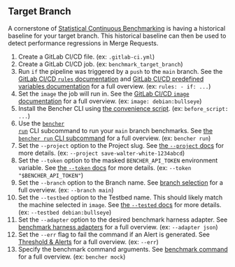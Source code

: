 
## Target Branch

A cornerstone of [Statistical Continuous Benchmarking][statistical continuous benchmarking]
is having a historical baseline for your target branch.
This historical baseline can then be used to detect performance regressions in Merge Requests.

<TargetBranchCode />

1. Create a GitLab CI/CD file.
   (ex: `.gitlab-ci.yml`)
2. Create a GitLab CI/CD job.
   (ex: `benchmark_target_branch`)
3. Run `if` the pipeline was triggered by a `push` to the `main` branch.
   See the [GitLab CI/CD `rules` documentation][gitlab ci cd rules]
   and [GitLab CI/CD predefined variables documentation][gitlab ci cd redefined variables] for a full overview.
   (ex: `rules: - if: ...`)
4. Set the `image` the job will run in.
   See the [GitLab CI/CD `image` documentation][gitlab ci cd image]
   for a full overview.
   (ex: `image: debian:bullseye`)
5. Install the Bencher CLI using [the convenience script][install bencher cli].
   (ex: `before_script: ...`)
6. Use the <code><a href="/docs/explanation/bencher-run/">bencher run</a></code> CLI subcommand
   to run your `main` branch benchmarks.
   See [the `bencher run` CLI subcommand][bencher run] for a full overview.
   (ex: `bencher run`)
7. Set the `--project` option to the Project slug.
   See [the `--project` docs][project option] for more details.
   (ex: `--project save-walter-white-1234abcd`)
8. Set the `--token` option to the masked `BENCHER_API_TOKEN` environment variable.
   See [the `--token` docs][token option] for more details.
   (ex: `--token "$BENCHER_API_TOKEN"`)
9.  Set the `--branch` option to the Branch name.
    See [branch selection][branch selection branch] for a full overview.
    (ex: `--branch main`)
10. Set the `--testbed` option to the Testbed name.
    This should likely match the machine selected in `image`.
    See [the `--tested` docs][testbed option] for more details.
    (ex: `--testbed debian:bullseye`)
11. Set the `--adapter` option to the desired benchmark harness adapter.
    See [benchmark harness adapters][adapters] for a full overview.
    (ex: `--adapter json`)
12. Set the `--err` flag to fail the command if an Alert is generated.
    See [Threshold & Alerts][alerts] for a full overview.
    (ex: `--err`)
13. Specify the benchmark command arguments.
    See [benchmark command][command argument] for a full overview.
    (ex: `bencher mock`)

[gitlab ci cd rules]: https://docs.gitlab.com/ee/ci/jobs/job_control.html#common-if-clauses-for-rules
[gitlab ci cd redefined variables]: https://docs.gitlab.com/ee/ci/variables/predefined_variables.html
[gitlab ci cd image]: https://docs.gitlab.com/ee/ci/yaml/index.html#image

[statistical continuous benchmarking]: /docs/how-to/track-benchmarks/#statistical-continuous-benchmarking
[install bencher cli]: /docs/how-to/install-cli/#install-cli-with-script
[bencher run]: /docs/explanation/bencher-run/
[project option]: /docs/explanation/bencher-run/#--project-project
[token option]: /docs/explanation/bencher-run/#--token-token
[branch selection branch]: /docs/explanation/branch-selection/#--branch-branch
[testbed option]: /docs/explanation/bencher-run/#--testbed-testbed
[adapters]: /docs/explanation/adapters/
[alerts]: /docs/explanation/thresholds/#alerts
[command argument]: /docs/explanation/bencher-run/#benchmark-command